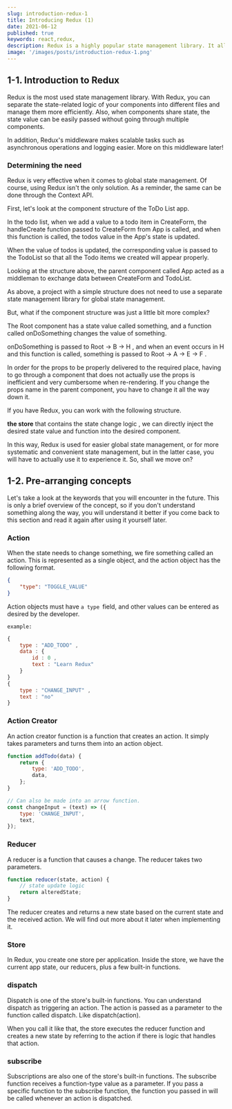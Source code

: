 ```yaml
---
slug: introduction-redux-1
title: Introducing Redux (1)
date: 2021-06-12
published: true
keywords: react,redux,
description: Redux is a highly popular state management library. It allows you to separate the logic related to components into different files, resulting in a more organized code structure.
image: '/images/posts/introduction-redux-1.png'
---
```


## 1-1. Introduction to Redux

Redux is the most used state management library. With Redux, you can separate the state-related logic of your components into different files
and manage them more efficiently. Also, when components share state, the state value can be easily passed without going through multiple
components.

In addition, Redux\'s middleware makes scalable tasks such as asynchronous operations and logging easier. More on this middleware
later!

### Determining the need

Redux is very effective when it comes to global state management. Of course, using Redux isn\'t the only solution. As a reminder, the same
can be done through the Context API.

First, let\'s look at the component structure of the ToDo List app.

In the todo list, when we add a value to a todo item in CreateForm, the handleCreate function passed to CreateForm from App is called, and when
this function is called, the todos value in the App\'s state is updated.

When the value of todos is updated, the corresponding value is passed to the TodoList so that all the Todo items we created will appear properly.

Looking at the structure above, the parent component called App acted as a middleman to exchange data between CreateForm and TodoList.

As above, a project with a simple structure does not need to use a separate state management library for global state management.

But, what if the component structure was just a little bit more complex?

The Root component has a state value called something, and a function called onDoSomething changes the value of something.

onDoSomething is passed to Root -\> B -\> H , and when an event occurs in H and this function is called, something is passed to Root -\> A -\>
E -\> F .

In order for the props to be properly delivered to the required place, having to go through a component that does not actually use the props is
inefficient and very cumbersome when re-rendering. If you change the props name in the parent component, you have to change it all the way
down it.

If you have Redux, you can work with the following structure.

**the store** that contains the state change logic , we can directly inject the desired state value and function into the desired component.

In this way, Redux is used for easier global state management, or for more systematic and convenient state management, but in the latter case,
you will have to actually use it to experience it. So, shall we move on?

## 1-2. Pre-arranging concepts

Let\'s take a look at the keywords that you will encounter in the future. This is only a brief overview of the concept, so if you don\'t
understand something along the way, you will understand it better if you come back to this section and read it again after using it yourself
later.

### Action

When the state needs to change something, we fire something called an action. This is represented as a single object, and the action object
has the following format.

```json
{
    "type": "TOGGLE_VALUE"
}
```

Action objects must have `a type `field, and other values can be entered as desired by the developer.

`example:`

```javascript
{
    type : "ADD_TODO" ,
    data : {
        id : 0 ,
        text : "Learn Redux"
    }
}
{
    type : "CHANGE_INPUT" ,
    text : "no"
}
```

### Action Creator

An action creator function is a function that creates an action. It simply takes parameters and turns them into an action object.

```javascript
function addTodo(data) {
    return {
        type: 'ADD_TODO',
        data,
    };
}

// Can also be made into an arrow function.
const changeInput = (text) => ({
    type: 'CHANGE_INPUT',
    text,
});
```

### Reducer

A reducer is a function that causes a change. The reducer takes two
parameters.

```javascript
function reducer(state, action) {
    // state update logic
    return alteredState;
}
```

The reducer creates and returns a new state based on the current state
and the received action. We will find out more about it later when
implementing it.

### Store

In Redux, you create one store per application. Inside the store, we
have the current app state, our reducers, plus a few built-in functions.

### dispatch

Dispatch is one of the store\'s built-in functions. You can understand
dispatch as triggering an action. The action is passed as a parameter to
the function called dispatch. Like dispatch(action).

When you call it like that, the store executes the reducer function and
creates a new state by referring to the action if there is logic that
handles that action.

### subscribe

Subscriptions are also one of the store\'s built-in functions. The
subscribe function receives a function-type value as a parameter. If you
pass a specific function to the subscribe function, the function you
passed in will be called whenever an action is dispatched.
